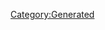 {{Database/Music/MusicInfo
 |ID=153
 |Cov=154
 |Cd=1
 |Nam=147
 |Div=147
 |Ma=1
 |SerieId=3
 |SerieLogoId=3
 |WavId=154
 |VariationId=0
 |Dsc=147
 |Strt=10
 |ValkyrieBattle=1
 |ValkyrieIntro=1
 |ValkyrieIntroSky=1
 |DivaSolo=1
 |DivaMulti=1
 |Exp=1
}}
[[Category:Generated]]
